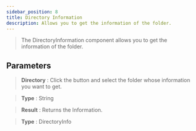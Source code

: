 ```yaml
---
sidebar_position: 8
title: Directory Information
description: Allows you to get the information of the folder.
---
```

> The DirectoryInformation component allows you to get the information of the folder.

## Parameters

> **Directory** : Click the button and select the folder whose information you want to get.

> **Type** : String

> **Result** : Returns the Information. 

> **Type** : DirectoryInfo

